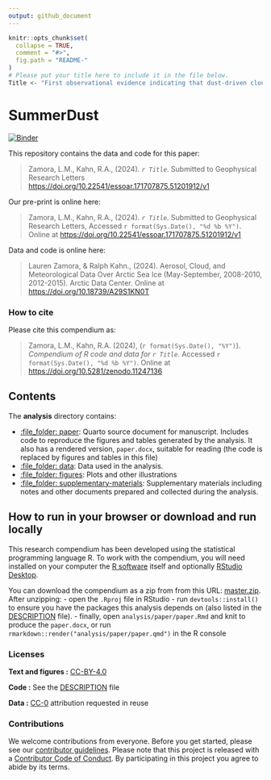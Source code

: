 ```yaml
---
output: github_document
---
```


<!-- README.md is generated from README.Rmd. Please edit that file -->

```r
knitr::opts_chunk$set(
  collapse = TRUE,
  comment = "#>",
  fig.path = "README-"
)
# Please put your title here to include it in the file below.
Title <- "First observational evidence indicating that dust-driven cloud phase changes cool the surface over summertime Arctic sea ice"
```

# SummerDust

[![Binder](https://mybinder.org/badge_logo.svg)](https://mybinder.org/v2/gh///master?urlpath=rstudio)

This repository contains the data and code for this paper:

> Zamora, L.M., Kahn, R.A., (2024). _`r Title`_. Submitted to Geophysical Research Letters <https://doi.org/10.22541/essoar.171707875.51201912/v1>

Our pre-print is online here:

> Zamora, L.M., Kahn, R.A., (2024). _`r Title`_. Submitted to Geophysical Research Letters, Accessed `r format(Sys.Date(), "%d %b %Y")`. Online at <https://doi.org/10.22541/essoar.171707875.51201912/v1>

Data and code is online here:

> Lauren Zamora, & Ralph Kahn., (2024). Aerosol, Cloud, and Meteorological Data Over Arctic Sea Ice (May-September, 2008-2010, 2012-2015). Arctic Data Center. Online at <https://doi.org/10.18739/A29S1KN0T>

### How to cite

Please cite this compendium as:

> Zamora, L.M., Kahn, R.A. (2024), (`r format(Sys.Date(), "%Y")`). _Compendium of R code and data for `r Title`_. Accessed `r format(Sys.Date(), "%d %b %Y")`. Online at <https://doi.org/10.5281/zenodo.11247136>

## Contents

The **analysis** directory contains:

  - [:file\_folder: paper](/analysis/paper): Quarto source document
    for manuscript. Includes code to reproduce the figures and tables
    generated by the analysis. It also has a rendered version,
    `paper.docx`, suitable for reading (the code is replaced by figures
    and tables in this file)
  - [:file\_folder: data](/analysis/data): Data used in the analysis.
  - [:file\_folder: figures](/analysis/figures): Plots and other
    illustrations
  - [:file\_folder:
    supplementary-materials](/analysis/supplementary-materials):
    Supplementary materials including notes and other documents
    prepared and collected during the analysis.

## How to run in your browser or download and run locally

This research compendium has been developed using the statistical programming
language R. To work with the compendium, you will need
installed on your computer the [R software](https://cloud.r-project.org/)
itself and optionally [RStudio Desktop](https://rstudio.com/products/rstudio/download/).

You can download the compendium as a zip from from this URL:
[master.zip](/archive/master.zip). After unzipping:
- open the `.Rproj` file in RStudio
- run `devtools::install()` to ensure you have the packages this analysis depends on (also listed in the
[DESCRIPTION](/DESCRIPTION) file).
- finally, open `analysis/paper/paper.Rmd` and knit to produce the `paper.docx`, or run `rmarkdown::render("analysis/paper/paper.qmd")` in the R console

### Licenses

**Text and figures :**  [CC-BY-4.0](http://creativecommons.org/licenses/by/4.0/)

**Code :** See the [DESCRIPTION](DESCRIPTION) file

**Data :** [CC-0](http://creativecommons.org/publicdomain/zero/1.0/) attribution requested in reuse

### Contributions

We welcome contributions from everyone. Before you get started, please see our [contributor guidelines](CONTRIBUTING.md). Please note that this project is released with a [Contributor Code of Conduct](CONDUCT.md). By participating in this project you agree to abide by its terms.

